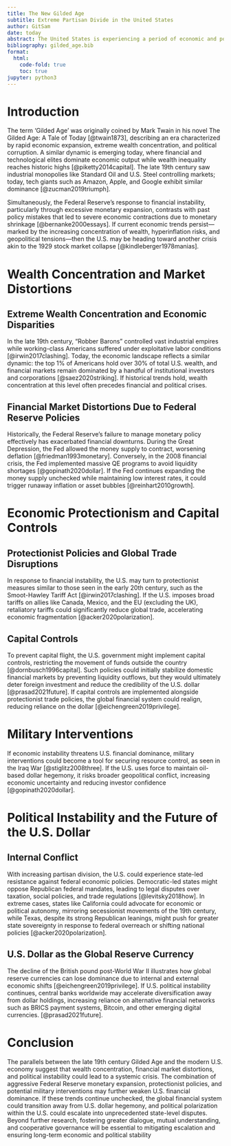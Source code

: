 ```yaml
---
title: The New Gilded Age
subtitle: Extreme Partisan Divide in the United States
author: GitSam
date: today
abstract: The United States is experiencing a period of economic and political polarization reminiscent of the late 19th century Gilded Age. This study explores the potential consequences of extreme political bifurcation, economic concentration, and financial instability, drawing historical parallels between the original Gilded Age (1870s-1929) and the current economic landscape. By analyzing historical precedents such as the Great Depression, the 2008 financial crisis, and recent central bank policies, this paper examines the risks posed by increasing wealth concentration, aggressive monetary expansion, protectionist policies, and potential military interventions. We explore qualitatively how the Federal Reserve's responses to economic downturns, including extreme quantitative easing (QE) and capital controls, could impact financial stability. Furthermore, we evaluate the global ramifications of a politically divided America where economic and military strategies diverge from traditional allies.
bibliography: gilded_age.bib
format:
  html:
    code-fold: true
    toc: true
jupyter: python3
---
```



# Introduction

The term 'Gilded Age' was originally coined by Mark Twain in his novel The Gilded Age: A Tale of Today [@twain1873], describing an era characterized by rapid economic expansion, extreme wealth concentration, and political corruption. A similar dynamic is emerging today, where financial and technological elites dominate economic output while wealth inequality reaches historic highs [@piketty2014capital]. The late 19th century saw industrial monopolies like Standard Oil and U.S. Steel controlling markets; today, tech giants such as Amazon, Apple, and Google exhibit similar dominance [@zucman2019triumph].

Simultaneously, the Federal Reserve’s response to financial instability, particularly through excessive monetary expansion, contrasts with past policy mistakes that led to severe economic contractions due to monetary shrinkage [@bernanke2000essays]. If current economic trends persist—marked by the increasing concentration of wealth, hyperinflation risks, and geopolitical tensions—then the U.S. may be heading toward another crisis akin to the 1929 stock market collapse [@kindleberger1978manias].

# Wealth Concentration and Market Distortions

## Extreme Wealth Concentration and Economic Disparities

In the late 19th century, "Robber Barons" controlled vast industrial empires while working-class Americans suffered under exploitative labor conditions [@irwin2017clashing]. Today, the economic landscape reflects a similar dynamic: the top 1% of Americans hold over 30% of total U.S. wealth, and financial markets remain dominated by a handful of institutional investors and corporations [@saez2020striking]. If historical trends hold, wealth concentration at this level often precedes financial and political crises.

## Financial Market Distortions Due to Federal Reserve Policies

Historically, the Federal Reserve's failure to manage monetary policy effectively has exacerbated financial downturns. During the Great Depression, the Fed allowed the money supply to contract, worsening deflation [@friedman1993monetary]. Conversely, in the 2008 financial crisis, the Fed implemented massive QE programs to avoid liquidity shortages [@gopinath2020dollar]. If the Fed continues expanding the money supply unchecked while maintaining low interest rates, it could trigger runaway inflation or asset bubbles [@reinhart2010growth].

# Economic Protectionism and Capital Controls

## Protectionist Policies and Global Trade Disruptions

In response to financial instability, the U.S. may turn to protectionist measures similar to those seen in the early 20th century, such as the Smoot-Hawley Tariff Act [@irwin2017clashing]. If the U.S. imposes broad tariffs on allies like Canada, Mexico, and the EU (excluding the UK), retaliatory tariffs could significantly reduce global trade, accelerating economic fragmentation [@acker2020polarization].

## Capital Controls

To prevent capital flight, the U.S. government might implement capital controls, restricting the movement of funds outside the country [@dornbusch1996capital]. Such policies could initially stabilize domestic financial markets by preventing liquidity outflows, but they would ultimately deter foreign investment and reduce the credibility of the U.S. dollar [@prasad2021future]. If capital controls are implemented alongside protectionist trade policies, the global financial system could realign, reducing reliance on the dollar [@eichengreen2019privilege].

# Military Interventions

If economic instability threatens U.S. financial dominance, military interventions could become a tool for securing resource control, as seen in the Iraq War [@stiglitz2008three]. If the U.S. uses force to maintain oil-based dollar hegemony, it risks broader geopolitical conflict, increasing economic uncertainty and reducing investor confidence [@gopinath2020dollar].

# Political Instability and the Future of the U.S. Dollar

## Internal Conflict

With increasing partisan division, the U.S. could experience state-led resistance against federal economic policies. Democratic-led states might oppose Republican federal mandates, leading to legal disputes over taxation, social policies, and trade regulations [@levitsky2018how]. In extreme cases, states like California could advocate for economic or political autonomy, mirroring secessionist movements of the 19th century, while Texas, despite its strong Republican leanings, might push for greater state sovereignty in response to federal overreach or shifting national policies [@acker2020polarization].

## U.S. Dollar as the Global Reserve Currency

The decline of the British pound post-World War II illustrates how global reserve currencies can lose dominance due to internal and external economic shifts [@eichengreen2019privilege]. If U.S. political instability continues, central banks worldwide may accelerate diversification away from dollar holdings, increasing reliance on alternative financial networks such as BRICS payment systems, Bitcoin, and other emerging digital currencies. [@prasad2021future].

# Conclusion

The parallels between the late 19th century Gilded Age and the modern U.S. economy suggest that wealth concentration, financial market distortions, and political instability could lead to a systemic crisis. The combination of aggressive Federal Reserve monetary expansion, protectionist policies, and potential military interventions may further weaken U.S. financial dominance. If these trends continue unchecked, the global financial system could transition away from U.S. dollar hegemony, and political polarization within the U.S. could escalate into unprecedented state-level disputes. Beyond further research, fostering greater dialogue, mutual understanding, and cooperative governance will be essential to mitigating escalation and ensuring long-term economic and political stability


